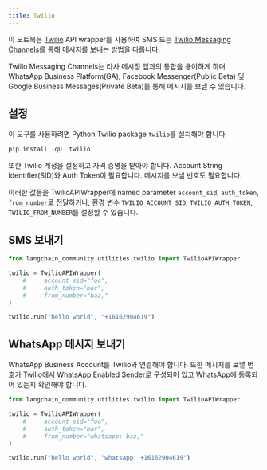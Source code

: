 ```yaml
---
title: Twilio
---
```


이 노트북은 [Twilio](https://www.twilio.com) API wrapper를 사용하여 SMS 또는 [Twilio Messaging Channels](https://www.twilio.com/docs/messaging/channels)를 통해 메시지를 보내는 방법을 다룹니다.

Twilio Messaging Channels는 타사 메시징 앱과의 통합을 용이하게 하며 WhatsApp Business Platform(GA), Facebook Messenger(Public Beta) 및 Google Business Messages(Private Beta)를 통해 메시지를 보낼 수 있습니다.

## 설정

이 도구를 사용하려면 Python Twilio package `twilio`를 설치해야 합니다

```python
pip install -qU  twilio
```

또한 Twilio 계정을 설정하고 자격 증명을 받아야 합니다. Account String Identifier(SID)와 Auth Token이 필요합니다. 메시지를 보낼 번호도 필요합니다.

이러한 값들을 TwilioAPIWrapper에 named parameter `account_sid`, `auth_token`, `from_number`로 전달하거나, 환경 변수 `TWILIO_ACCOUNT_SID`, `TWILIO_AUTH_TOKEN`, `TWILIO_FROM_NUMBER`를 설정할 수 있습니다.

## SMS 보내기

```python
from langchain_community.utilities.twilio import TwilioAPIWrapper
```

```python
twilio = TwilioAPIWrapper(
    #     account_sid="foo",
    #     auth_token="bar",
    #     from_number="baz,"
)
```

```python
twilio.run("hello world", "+16162904619")
```

## WhatsApp 메시지 보내기

WhatsApp Business Account를 Twilio와 연결해야 합니다. 또한 메시지를 보낼 번호가 Twilio에서 WhatsApp Enabled Sender로 구성되어 있고 WhatsApp에 등록되어 있는지 확인해야 합니다.

```python
from langchain_community.utilities.twilio import TwilioAPIWrapper
```

```python
twilio = TwilioAPIWrapper(
    #     account_sid="foo",
    #     auth_token="bar",
    #     from_number="whatsapp: baz,"
)
```

```python
twilio.run("hello world", "whatsapp: +16162904619")
```
